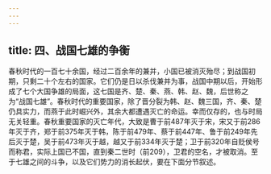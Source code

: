 ```yaml
---
---
---
```

title: 四、战国七雄的争衡
---



春秋时代的一百七十余国，经过二百余年的兼并，小国已被消灭殆尽；到战国初期，只剩二十个左右的国家。它们仍是日以杀伐兼并为事，战国中期以后，开始形成了七个大国争雄的局面，这七国是齐、楚、秦、燕、韩、赵、魏，后世称之为“战国七雄”。春秋时代的重要国家，除了晋分裂为韩、赵、魏三国，齐、秦、楚仍具实力，而燕于此时崛兴外，其余大都遭遇灭亡的命运。幸而仅存的，也与时局无关轻重。春秋重要国家的灭亡年代，大致是曹于前487年灭于宋，宋又于前286年灭于齐，郑于前375年灭于韩，陈于前479年、蔡于前447年、鲁于前249年先后灭于楚，吴于前473年灭于越，越又于前334年灭于楚；卫于前320年自贬侯号而称君，实际上国已不国，直到秦二世时（前209），卫君的空名，才被取消。至于七雄之间的斗争，以及它们势力的消长起伏，要在下面分节叙述。